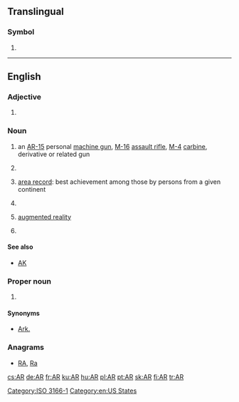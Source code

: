 {{also|Appendix:Variations of "ar"}}
==Translingual==
{{wikipedia}}

===Symbol===
{{head|mul|symbol}}

# {{non-gloss definition|The [[ISO]] 3166-1 two-letter (alpha-2) code for [[Argentina]].}}

[[Category:ISO 3166-1]]
----

==English==

===Adjective===
{{en-adj|-}}

# {{context|statistics|lang=en}} {{initialism of|autoregressive}}

===Noun===
{{en-noun|2=-}}

# {{context|countable|plural '''[[ARs]]'''|lang=en}} an [[AR-15]] personal [[machine gun]], [[M-16]] [[assault rifle]], [[M-4]] [[carbine]], derivative or related gun
# {{context|accounting|uncountable|or|plurale tantum|lang=en}} {{initialism of|accounts receivable}}
# {{context|sports|countable|plural '''[[ARs]]'''|lang=en}} [[area record]]: best achievement among those by persons from a given continent
# {{initialism of|[[armed]] [[robbery]]}}
# {{context|computing|chiefly|uncountable|lang=en}} [[augmented reality]]
# {{context|countable|plural '''[[ARs]]'''|lang=en}} {{initialism of|aspect ratio}}

====See also====
* {{sense|gun}} [[AK]]

===Proper noun===
{{en-proper noun}}

# {{form of|Postal abbreviation|Arkansas}}

====Synonyms====
* {{sense|Arkansas}} [[Ark.]] {{qualifier|standard, not postal, abbreviation}}

===Anagrams===
* [[RA#English|RA]], [[Ra#English|Ra]]

[[Category:en:US States]]

[[cs:AR]]
[[de:AR]]
[[fr:AR]]
[[ku:AR]]
[[hu:AR]]
[[pl:AR]]
[[pt:AR]]
[[sk:AR]]
[[fi:AR]]
[[tr:AR]]